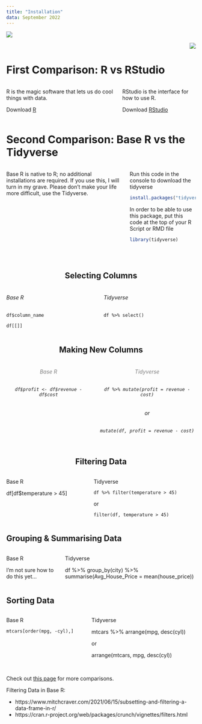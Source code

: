 ```yaml
---
title: "Installation"
data: September 2022
---
```



<p align="left" width="10" height="10"> ![](Rlogo.jpg) </p>

<p align="right" width="10" height="10"> ![](RStudio.jpg) </p>
<!-- ![](RStudio.jpg){:.centered} -->



# First Comparison: R vs RStudio

:::::::::::::: {.columns}
::: {.column width=\"45%\"}
R is the magic software that lets us do cool things with data.

Download [R](https://cran.rstudio.com/bin/windows/base/R-4.2.1-win.exe)
:::
::: {.column width=\"45%\"}
RStudio is the interface for how to use R. 

Download [RStudio](https://download1.rstudio.org/desktop/windows/RStudio-2022.07.2-576.exe)
:::
::::::::::::::

# Second Comparison: Base R vs the Tidyverse




:::::::::::::: {.columns}
::: {.column width=\"45%\"}
Base R is native to R; no additional installations are required. If you use this, I will turn in my grave. Please don't make your life more difficult, use the Tidyverse.
:::
::: {.column width=\"45%\"}
Run this code in the console to download the tidyverse

``` r
install.packages("tidyverse")
```

In order to be able to use this package, put this code at the top of your R Script or RMD file 

``` r 
library(tidyverse)
```
:::
::::::::::::::

<br>

<h2 align="center"> Selecting Columns </h2>

:::::::::::::: {.columns}
::: {.column width=\"45%\"}
###### Base R

`df$column_name`

`df[[]]`
:::

::: {.column width=\"45%\"}
###### Tidyverse

`df %>% select()`
:::
::::::::::::::


<h2 align="center">Making New Columns</h2>

:::::::::::::: {.columns}
::: {.column width=\"45%\"}
<h6 align="center"; style="color:#808080"> Base R </h6>

<h6 align="center"> `df$profit <- df$revenue - df$cost` </h6>

:::
::: {.column width=\"45%\"}
<h6 align="center"; style="color:#808080">Tidyverse</h6>

<h6 align="center"> `df %>% mutate(profit = revenue - cost)` </h6>

<h6 align="center"> or </h6>

<h6 align="center"> `mutate(df, profit = revenue - cost)` </h6>

:::
::::::::::::::

<h2 align="center"> Filtering Data </h2>

:::::::::::::: {.columns}
::: {.column width=\"45%\"}
Base R 

df[df$temperature > 45]
:::
::: {.column width=\"45%\"}
Tidyverse

`df %>% filter(temperature > 45)`

or 

`filter(df, temperature > 45)`
:::
::::::::::::::


## Grouping & Summarising Data

:::::::::::::: {.columns}
::: {.column width=\"45%\"}
Base R 

I'm not sure how to do this yet...

:::
::: {.column width=\"45%\"}
Tidyverse 

df %>% group_by(city) %>% summarise(Avg_House_Price = mean(house_price))

:::
::::::::::::::


## Sorting Data

:::::::::::::: {.columns}
::: {.column width=\"45%\"}
Base R

`mtcars[order(mpg, -cyl),]`
:::
::: {.column width=\"45%\"}
Tidyverse

mtcars %>% arrange(mpg, desc(cyl))

or 

arrange(mtcars, mpg, desc(cyl))
:::
::::::::::::::



<br>
Check out [this page](https://dplyr.tidyverse.org/articles/base.html) for more comparisons. 

Filtering Data in Base R: 

- https://www.mitchcraver.com/2021/06/15/subsetting-and-filtering-a-data-frame-in-r/
- https://cran.r-project.org/web/packages/crunch/vignettes/filters.html




<!-- ## Third Comparison: R Script vs. RMD

 


:::::::::::::: {.columns}
::: {.column width=\"45%\"}
An R script is used for analysis that is not for 
:::

::: {.column width=\"45%\"}
RMDs (also QMDs) are used for reporting. If you have data and have analysis to show, this is the tool to use. It allows code results like graphs, summaries, tables to be in the report along with your own commentary about it.  
:::
:::::::::::::: -->



<!-- :::: {style="display: grid; grid-column-gap: 10px; "}
::: {}
```r
head(iris)
```
:::
::: {}
```r
plot(iris)
```
:::
:::: -->